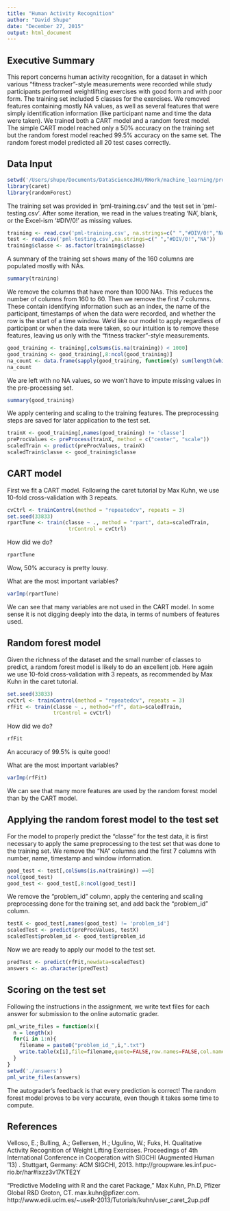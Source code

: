 ```yaml
---
title: "Human Activity Recognition"
author: "David Shupe"
date: "December 27, 2015"
output: html_document
---
```


## Executive Summary

This report concerns human activity recognition, for a dataset in which various
"fitness tracker"-style measurements were recorded while study participants performed
weightlifting exercises with good form and with poor form. The training set included
5 classes for the exercises. We removed features containing mostly NA values, as well
as several features that were simply identification information (like participant
name and time the data were taken). We trained both a CART model and a random 
forest model. The simple CART model reached only a 50% accuracy on the training set
but the random forest model reached 99.5% accuracy on the same set. The random
forest model predicted all 20 test cases correctly.

## Data Input

```r
setwd('/Users/shupe/Documents/DataScienceJHU/RWork/machine_learning/project/')
library(caret)
library(randomForest)
```

The training set was provided in 'pml-training.csv' and the test set in
'pml-testing.csv'. After some iteration, we read in the values treating
'NA', blank, or the Excel-ism '#DIV/0!' as missing values.

```r
training <- read.csv('pml-training.csv', na.strings=c(" ","#DIV/0!","NA"))
test <- read.csv('pml-testing.csv',na.strings=c(" ","#DIV/0!","NA"))
training$classe <- as.factor(training$classe)
```

A summary of the training set shows many of the 160 columns are populated mostly
with NAs.
```r
summary(training)
```

We remove the columns that have more than 1000 NAs. This reduces the number of
columns from 160 to 60. Then we remove the first 7 columns. These contain
identifying information such as an index, the name of the participant, timestamps
of when the data were recorded, and whether the row is the start of a time window.
We'd like our model to apply regardless of participant or when the data were taken,
so our intuition is to remove these features, leaving us only with the
"fitness tracker"-style measurements.


```r
good_training <- training[,colSums(is.na(training)) < 1000]
good_training <- good_training[,8:ncol(good_training)]
na_count <- data.frame(sapply(good_training, function(y) sum(length(which(is.na(y))))))
na_count
```

We are left with no NA values, so we won't have to impute missing values
in the pre-processing set.

```r
summary(good_training)
```

We apply centering and scaling to the training features. The preprocessing
steps are saved for later application to the test set.
```r
trainX <- good_training[,names(good_training) != 'classe']
preProcValues <- preProcess(trainX, method = c("center", "scale"))
scaledTrain <- predict(preProcValues, trainX)
scaledTrain$classe <- good_training$classe
```

## CART model

First we fit a CART model. Following the caret tutorial by Max Kuhn,
we use 10-fold cross-validation with 3 repeats.

```r
cvCtrl <- trainControl(method = "repeatedcv", repeats = 3)
set.seed(33833)
rpartTune <- train(classe ~ ., method = "rpart", data=scaledTrain,
                    trControl = cvCtrl)

```

How did we do?
```r
rpartTune
```
Wow, 50% accuracy is pretty lousy.

What are the most important variables?
```r
varImp(rpartTune)
```

We can see that many variables are not used in the CART model. In some sense
it is not digging deeply into the data, in terms of numbers of features used.

## Random forest model

Given the richness of the dataset and the small number of classes to predict,
a random forest model is likely to do an excellent job. Here again we use
10-fold cross-validation with 3 repeats, as recommended by Max Kuhn in
the caret tutorial.

```r
set.seed(33833)
cvCtrl <- trainControl(method = "repeatedcv", repeats = 3)
rfFit <- train(classe ~ ., method="rf", data=scaledTrain,  
               trControl = cvCtrl)
```

How did we do?
```r
rfFit
```

An accuracy of 99.5% is quite good!

What are the most important variables?
```r
varImp(rfFit)
```

We can see that many more features are used by the random forest model than
by the CART model.

## Applying the random forest model to the test set

For the model to properly predict the "classe" for the test data, it
is first necessary to apply the same preprocessing to the test set that
was done to the training set. We remove the "NA" columns and the first
7 columns with number, name, timestamp and window information.

```r
good_test <- test[,colSums(is.na(training)) ==0]
ncol(good_test)
good_test <- good_test[,8:ncol(good_test)]
```

We remove the "problem_id" column, apply the centering and scaling
preprocessing done for the training set, and add back the "problem_id" column.

```r
testX <- good_test[,names(good_test) != 'problem_id']
scaledTest <- predict(preProcValues, testX)
scaledTest$problem_id <- good_test$problem_id
```

Now we are ready to apply our model to the test set.

```r
predTest <- predict(rfFit,newdata=scaledTest)
answers <- as.character(predTest)
```

## Scoring on the test set

Following the instructions in the assignment, we write text files for each
answer for submission to the online automatic grader.

```r
pml_write_files = function(x){
  n = length(x)
  for(i in 1:n){
    filename = paste0("problem_id_",i,".txt")
    write.table(x[i],file=filename,quote=FALSE,row.names=FALSE,col.names=FALSE)
  }
}
setwd('./answers')
pml_write_files(answers)
```

The autograder's feedback is that every prediction is correct! The random
forest model proves to be very accurate, even though it takes some time to compute.

## References

Velloso, E.; Bulling, A.; Gellersen, H.; Ugulino, W.; Fuks, H. Qualitative Activity Recognition of Weight Lifting Exercises. Proceedings of 4th International Conference in Cooperation with SIGCHI (Augmented Human '13) . Stuttgart, Germany: ACM SIGCHI, 2013.
http://groupware.les.inf.puc-rio.br/har#ixzz3v17KTE2Y

"Predictive Modeling with R and the caret Package," Max Kuhn, Ph.D,
Pfizer Global R&D Groton, CT. max.kuhn@pfizer.com.
http://www.edii.uclm.es/~useR-2013/Tutorials/kuhn/user_caret_2up.pdf
